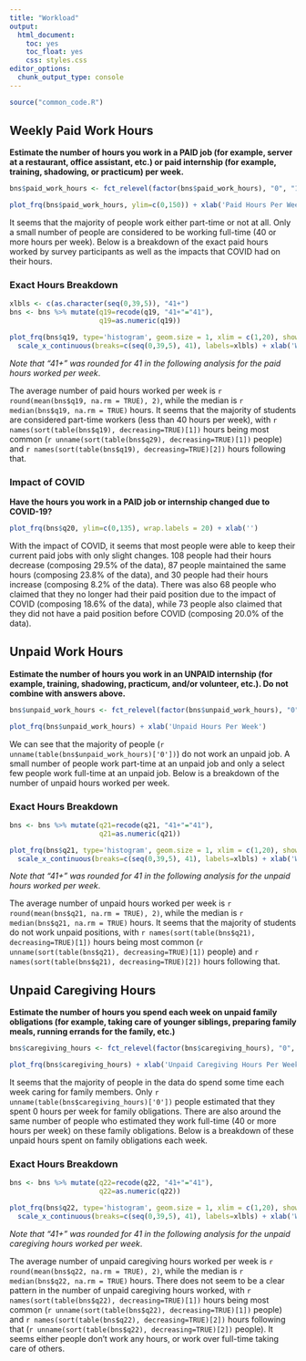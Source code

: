 ```yaml
---
title: "Workload"
output: 
  html_document: 
    toc: yes
    toc_float: yes
    css: styles.css
editor_options: 
  chunk_output_type: console
---
```



```r
source("common_code.R")
```

## Weekly Paid Work Hours
**Estimate the number of hours you work in a PAID job (for example, server at a restaurant, office assistant, etc.) or paid internship (for example, training, shadowing, or practicum) per week.**
```r
bns$paid_work_hours <- fct_relevel(factor(bns$paid_work_hours), "0", "1-5", "6-10")

plot_frq(bns$paid_work_hours, ylim=c(0,150)) + xlab('Paid Hours Per Week')
```
It seems that the majority of people work either part-time or not at all. Only a small number of people are considered to be working full-time (40 or more hours per week). Below is a breakdown of the exact paid hours worked by survey participants as well as the impacts that COVID had on their hours. 

### Exact Hours Breakdown
```r
xlbls <- c(as.character(seq(0,39,5)), "41+")
bns <- bns %>% mutate(q19=recode(q19, "41+"="41"),
                      q19=as.numeric(q19))

plot_frq(bns$q19, type='histogram', geom.size = 1, xlim = c(1,20), show.prc = FALSE, show.n = FALSE) + 
  scale_x_continuous(breaks=c(seq(0,39,5), 41), labels=xlbls) + xlab('Weekly Hours')
```
*Note that "41+" was rounded for 41 in the following analysis for the paid hours worked per week*. 

The average number of paid hours worked per week is `r round(mean(bns$q19, na.rm = TRUE), 2)`, while the median is `r median(bns$q19, na.rm = TRUE)` hours. It seems that the majority of students are considered part-time workers (less than 40 hours per week), with `r names(sort(table(bns$q19), decreasing=TRUE)[1])` hours being most common (`r unname(sort(table(bns$q29), decreasing=TRUE)[1])` people) and `r names(sort(table(bns$q19), decreasing=TRUE)[2])` hours following that.

### Impact of COVID
**Have the hours you work in a PAID job or internship changed due to COVID-19?**
```r
plot_frq(bns$q20, ylim=c(0,135), wrap.labels = 20) + xlab('')
```
With the impact of COVID, it seems that most people were able to keep their current paid jobs with only slight changes. 108 people had their hours decrease (composing 29.5% of the data), 87 people maintained the same hours (composing 23.8% of the data), and 30 people had their hours increase (composing 8.2% of the data). There was also 68 people who claimed that they no longer had their paid position due to the impact of COVID (composing 18.6% of the data), while 73 people also claimed that they did not have a paid position before COVID (composing 20.0% of the data).

## Unpaid Work Hours
**Estimate the number of hours you work in an UNPAID internship (for example, training, shadowing, practicum, and/or volunteer, etc.). Do not combine with answers above. **
```r
bns$unpaid_work_hours <- fct_relevel(factor(bns$unpaid_work_hours), "0", "1-5", "6-10")

plot_frq(bns$unpaid_work_hours) + xlab('Unpaid Hours Per Week')
```
We can see that the majority of people (`r unname(table(bns$unpaid_work_hours)['0'])`) do not work an unpaid job. A small number of people work part-time at an unpaid job and only a select few people work full-time at an unpaid job. Below is a breakdown of the number of unpaid hours worked per week.

### Exact Hours Breakdown
```r
bns <- bns %>% mutate(q21=recode(q21, "41+"="41"),
                      q21=as.numeric(q21))

plot_frq(bns$q21, type='histogram', geom.size = 1, xlim = c(1,20), show.prc = FALSE, show.n = FALSE) + 
  scale_x_continuous(breaks=c(seq(0,39,5), 41), labels=xlbls) + xlab('Weekly Hours')
```
*Note that "41+" was rounded for 41 in the following analysis for the unpaid hours worked per week*. 

The average number of unpaid hours worked per week is `r round(mean(bns$q21, na.rm = TRUE), 2)`, while the median is `r median(bns$q21, na.rm = TRUE)` hours. It seems that the majority of students do not work unpaid positions, with `r names(sort(table(bns$q21), decreasing=TRUE)[1])` hours being most common (`r unname(sort(table(bns$q21), decreasing=TRUE)[1])` people) and `r names(sort(table(bns$q21), decreasing=TRUE)[2])` hours following that.

## Unpaid Caregiving Hours
**Estimate the number of hours you spend each week on unpaid family obligations (for example, taking care of younger siblings, preparing family meals, running errands for the family, etc.)**
```r
bns$caregiving_hours <- fct_relevel(factor(bns$caregiving_hours), "0", "1-5", "6-10")

plot_frq(bns$caregiving_hours) + xlab('Unpaid Caregiving Hours Per Week')
```
It seems that the majority of people in the data do spend some time each week caring for family members. Only `r unname(table(bns$caregiving_hours)['0'])` people estimated that they spent 0 hours per week for family obligations. There are also around the same number of people who estimated they work full-time (40 or more hours per week) on these family obligations. Below is a breakdown of these unpaid hours spent on family obligations each week.

### Exact Hours Breakdown
```r
bns <- bns %>% mutate(q22=recode(q22, "41+"="41"),
                      q22=as.numeric(q22))

plot_frq(bns$q22, type='histogram', geom.size = 1, xlim = c(1,20), show.prc = FALSE, show.n = FALSE) + 
  scale_x_continuous(breaks=c(seq(0,39,5), 41), labels=xlbls) + xlab('Weekly Hours')
```
*Note that "41+" was rounded for 41 in the following analysis for the unpaid caregiving hours worked per week*. 

The average number of unpaid caregiving hours worked per week is `r round(mean(bns$q22, na.rm = TRUE), 2)`, while the median is `r median(bns$q22, na.rm = TRUE)` hours. There does not seem to be a clear pattern in the number of unpaid caregiving hours worked, with `r names(sort(table(bns$q22), decreasing=TRUE)[1])` hours being most common (`r unname(sort(table(bns$q22), decreasing=TRUE)[1])` people) and `r names(sort(table(bns$q22), decreasing=TRUE)[2])` hours following that (`r unname(sort(table(bns$q22), decreasing=TRUE)[2])` people). It seems either people don't work any hours, or work over full-time taking care of others.







